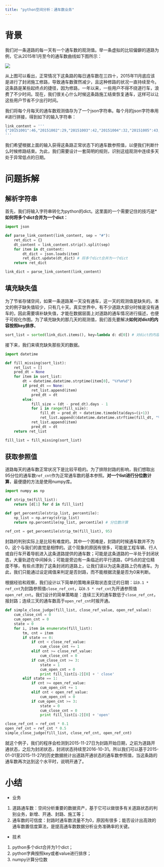 ```yaml
---
title: "python空间分析：通车数业务"
---
```


# 背景
我们对一条道路的每一天有一个通车数的观测值。举一条虚拟的比较偏僻的道路为例，它从2015年1月至今的通车数曲线如下图所示：

![](images/spatial_analysis_python_car_cnt.png)

从上图可以看出，正常情况下这条路的每日通车数在三四十，2015年11月底应该是进行了封闭施工修路，导致通车数骤然减少，且这种修路的状况一直持续至今。这条路是某些起终点的捷径，因为修路，一年以来，一些用户不得不绕道行车，浪费了不少时间。现在，我们很关心什么时候这条路施工结束恢复通车，这样可以让这些用户节省不少出行时间。

我们将每个月每天的通车数观测值存为了一个json字符串。每个月的json字符串用#进行拼接，得到如下的输入字符串：

``` python
link_content = '''
{"20151001":46,"20151002":29,"20151003":42,"20151004":32,"20151005":43,"20151006":35,"20151007":37,"20151008":37,"20151009":33,"20151010":30,"20151011":60,"20151012":30,"20151013":31,"20151014":28,"20151015":42,"20151016":35,"20151017":33,"20151018":46,"20151019":33,"20151020":42,"20151021":33,"20151022":48,"20151023":30,"20151024":33,"20151025":38,"20151026":40,"20151027":37,"20151028":45,"20151029":41,"20151030":38,"20151031":39}#{"20150101":16,"20150102":13,"20150103":13,"20150104":11,"20150105":5,"20150106":9,"20150107":11,"20150108":14,"20150109":9,"20150110":11,"20150111":12,"20150112":16,"20150113":6,"20150114":10,"20150115":7,"20150116":7,"20150117":11,"20150118":10,"20150119":8,"20150120":4,"20150121":7,"20150122":13,"20150123":14,"20150124":15,"20150125":16,"20150126":7,"20150127":10,"20150128":16,"20150129":10,"20150130":16,"20150131":17}#{"20160901":5,"20160902":11,"20160903":3,"20160904":5,"20160905":2,"20160906":5,"20160907":6,"20160908":7,"20160909":2,"20160910":7,"20160911":1,"20160912":7,"20160913":3,"20160914":1,"20160915":6,"20160916":3,"20160917":3,"20160918":1,"20160919":4,"20160920":5,"20160921":5,"20160922":1,"20160923":3,"20160924":3,"20160925":5,"20160927":8,"20160928":2,"20160929":4,"20160930":3}#{"20150601":27,"20150602":22,"20150603":22,"20150604":22,"20150605":35,"20150606":31,"20150607":42,"20150608":27,"20150609":28,"20150610":37,"20150611":35,"20150612":29,"20150613":34,"20150614":38,"20150615":31,"20150616":21,"20150617":39,"20150618":19,"20150619":38,"20150620":38,"20150621":40,"20150622":20,"20150623":26,"20150624":25,"20150625":40,"20150626":31,"20150627":34,"20150628":32,"20150629":26,"20150630":35}#{"20161001":4,"20161002":5,"20161003":5,"20161004":4,"20161005":3,"20161006":6,"20161007":2,"20161008":1,"20161009":6,"20161010":3,"20161011":4,"20161012":5,"20161013":1,"20161014":4,"20161015":3,"20161016":5,"20161017":2,"20161018":4,"20161019":8,"20161020":2,"20161021":2,"20161022":2,"20161023":5,"20161024":3,"20161025":2,"20161026":5,"20161027":5,"20161028":8,"20161029":10,"20161030":5,"20161031":1}#{"20150701":22,"20150702":24,"20150703":28,"20150704":33,"20150705":34,"20150706":23,"20150707":39,"20150708":19,"20150709":33,"20150710":21,"20150711":31,"20150712":36,"20150713":31,"20150714":34,"20150715":30,"20150716":36,"20150717":35,"20150718":43,"20150719":36,"20150720":16,"20150721":27,"20150722":32,"20150723":27,"20150724":29,"20150725":31,"20150726":46,"20150727":29,"20150728":28,"20150729":35,"20150730":28,"20150731":35}#{"20160201":1,"20160202":1,"20160203":1,"20160206":3,"20160207":1,"20160209":1,"20160210":3,"20160211":3,"20160212":2,"20160213":2,"20160215":1,"20160216":2,"20160217":3,"20160219":2,"20160220":1,"20160221":1,"20160222":3,"20160223":3,"20160224":2,"20160225":2,"20160226":4,"20160227":7,"20160228":1}#{"20150201":21,"20150202":11,"20150203":13,"20150204":8,"20150205":23,"20150206":14,"20150207":14,"20150208":18,"20150209":6,"20150210":11,"20150211":7,"20150212":15,"20150213":17,"20150214":13,"20150215":15,"20150216":8,"20150217":12,"20150218":12,"20150219":5,"20150220":11,"20150221":7,"20150222":6,"20150223":5,"20150224":7,"20150225":7,"20150226":5,"20150227":9,"20150228":8}#{"20160301":1,"20160302":1,"20160303":2,"20160304":2,"20160305":1,"20160307":1,"20160309":1,"20160310":3,"20160313":1,"20160314":2,"20160315":2,"20160316":2,"20160317":2,"20160318":1,"20160319":1,"20160320":1,"20160321":2,"20160322":2,"20160324":1,"20160326":2,"20160327":3,"20160329":1,"20160330":2}#{"20150801":34,"20150802":37,"20150803":33,"20150804":37,"20150805":41,"20150806":16,"20150807":40,"20150808":42,"20150809":30,"20150810":42,"20150811":45,"20150812":40,"20150813":39,"20150814":47,"20150815":49,"20150816":51,"20150817":37,"20150818":46,"20150819":30,"20150820":44,"20150821":36,"20150822":44,"20150823":47,"20150824":46,"20150825":40,"20150826":40,"20150827":28,"20150828":40,"20150829":26,"20150830":67,"20150831":54}#{"20150401":6,"20150402":8,"20150403":6,"20150404":4,"20150405":4,"20150406":10,"20150407":8,"20150408":9,"20150409":9,"20150410":10,"20150411":7,"20150412":14,"20150413":12,"20150414":10,"20150415":7,"20150416":6,"20150417":10,"20150418":8,"20150419":12,"20150420":6,"20150421":9,"20150422":5,"20150423":12,"20150424":8,"20150425":14,"20150426":14,"20150427":7,"20150428":7,"20150429":10,"20150430":4}#{"20160101":2,"20160102":1,"20160104":1,"20160105":1,"20160106":5,"20160108":1,"20160109":3,"20160110":2,"20160111":1,"20160112":3,"20160113":2,"20160114":4,"20160115":1,"20160117":3,"20160118":1,"20160119":4,"20160120":1,"20160121":2,"20160122":2,"20160123":1,"20160124":1,"20160125":1,"20160126":2,"20160127":2,"20160128":3,"20160129":2,"20160131":1}#{"20150301":13,"20150302":10,"20150303":23,"20150304":14,"20150305":15,"20150306":6,"20150307":1,"20150308":10,"20150309":7,"20150310":4,"20150311":7,"20150312":7,"20150313":9,"20150314":4,"20150315":7,"20150316":5,"20150317":7,"20150318":8,"20150319":3,"20150320":13,"20150321":5,"20150322":13,"20150323":6,"20150324":7,"20150325":8,"20150326":9,"20150327":6,"20150328":11,"20150329":8,"20150330":6,"20150331":8}#{"20160502":2,"20160503":1,"20160504":3,"20160505":1,"20160506":1,"20160508":1,"20160509":3,"20160510":1,"20160511":1,"20160513":1,"20160515":4,"20160516":1,"20160517":2,"20160518":1,"20160519":3,"20160520":2,"20160521":2,"20160522":6,"20160523":3,"20160524":1,"20160525":2,"20160526":3,"20160527":3,"20160528":1,"20160529":2}#{"20160601":1,"20160602":1,"20160603":1,"20160604":1,"20160605":3,"20160606":2,"20160607":2,"20160608":3,"20160609":1,"20160610":3,"20160611":2,"20160612":3,"20160614":4,"20160615":3,"20160616":2,"20160617":3,"20160618":3,"20160619":2,"20160620":3,"20160621":3,"20160622":1,"20160623":3,"20160624":2,"20160626":2,"20160627":4}#{"20160401":1,"20160402":1,"20160403":4,"20160404":1,"20160405":1,"20160406":2,"20160407":2,"20160408":1,"20160409":1,"20160410":3,"20160412":1,"20160414":3,"20160416":1,"20160417":1,"20160419":1,"20160420":1,"20160422":1,"20160424":1,"20160425":2,"20160426":1}#{"20151202":1,"20151203":1,"20151204":3,"20151205":1,"20151206":1,"20151207":1,"20151208":1,"20151209":3,"20151210":1,"20151212":1,"20151213":1,"20151215":1,"20151216":1,"20151217":1,"20151218":2,"20151219":3,"20151220":1,"20151221":1,"20151223":2,"20151225":2,"20151226":4,"20151227":3,"20151228":1,"20151229":5,"20151230":1}#{"20151101":45,"20151102":37,"20151103":38,"20151104":46,"20151105":28,"20151106":49,"20151107":38,"20151108":43,"20151109":41,"20151110":34,"20151111":29,"20151112":28,"20151113":47,"20151114":46,"20151115":46,"20151116":45,"20151117":41,"20151118":42,"20151119":28,"20151120":38,"20151121":39,"20151122":38,"20151123":32,"20151124":26,"20151125":11,"20151126":6,"20151127":2,"20151129":2}#{"20160801":2,"20160803":1,"20160804":3,"20160805":1,"20160807":1,"20160808":1,"20160809":2,"20160810":3,"20160811":5,"20160812":1,"20160813":2,"20160814":4,"20160815":2,"20160816":3,"20160817":1,"20160818":4,"20160819":1,"20160820":1,"20160821":3,"20160822":1,"20160823":3,"20160824":2,"20160825":3,"20160826":3,"20160827":3,"20160829":2,"20160830":2,"20160831":5}#{"20150501":11,"20150502":11,"20150503":11,"20150504":8,"20150505":3,"20150506":5,"20150507":5,"20150508":6,"20150509":13,"20150510":14,"20150511":19,"20150512":11,"20150513":11,"20150514":5,"20150515":12,"20150516":6,"20150517":12,"20150518":11,"20150519":19,"20150520":19,"20150521":20,"20150522":16,"20150523":17,"20150524":18,"20150525":15,"20150526":24,"20150527":16,"20150528":18,"20150529":14,"20150530":32,"20150531":19}#{"20160701":3,"20160702":2,"20160703":4,"20160704":3,"20160705":2,"20160706":1,"20160708":1,"20160709":2,"20160710":2,"20160711":1,"20160713":1,"20160714":2,"20160715":1,"20160716":4,"20160717":1,"20160718":1,"20160719":1,"20160720":1,"20160721":1,"20160722":1,"20160724":1,"20160726":1,"20160728":1}#{"20150901":48,"20150902":40,"20150903":35,"20150904":31,"20150905":43,"20150906":38,"20150907":31,"20150908":36,"20150909":25,"20150910":29,"20150911":41,"20150912":31,"20150913":33,"20150914":39,"20150915":23,"20150916":27,"20150917":34,"20150918":38,"20150919":40,"20150920":48,"20150921":45,"20150922":38,"20150923":33,"20150924":37,"20150925":43,"20150926":56,"20150927":48,"20150928":39,"20150929":34,"20150930":43}
'''
```

我们希望根据上面的输入获得这条路正常状态下的通车数参照值，以便我们判断什么时候修路结束。为此，我们需要设计一套简明的规则，识别这组观测中连续多天处于异常低点的日期。


# 问题拆解
## 解析字符串
首先，我们将输入字符串转化为python的dict。这里面的一个需要记住的技巧是***如何将多个dict合并为一个dict**：

``` python
import json

def parse_link_content(link_content, sep = "#"):
    ret_dict = {}
    dt_content = link_content.strip().split(sep)
    for item in dt_content:
        dt_dict = json.loads(item)
        ret_dict.update(dt_dict) # 将多个dict合并为一个dict
    return ret_dict

link_dict = parse_link_content(link_content)
```

## 填充缺失值
为了节省存储空间，如果一条道路某一天没有通车，这一天的观测值是缺失的。本文的例子缺失值较少，只有几十天。真实世界中，有不少道路大部分时候是没有通车的，因此需要填补缺失值，才能在数据层面上对道路的通车情况进行描述，也便于可视化作图。为了填充缺失的那几天的观测值，我们首先要解决**如何对dict的内容按照key排序**。

``` python
sort_list = sorted(link_dict.items(), key=lambda d: d[0]) # 对dict的内容按照key排序
```

接下来，我们来填充缺失那些天的数据。

``` python
import datetime

def fill_missing(sort_list):
    ret_list = []
    pred_dt = None
    for item in sort_list:
        dt = datetime.datetime.strptime(item[0], "%Y%m%d")
        if pred_dt == None:
            ret_list.append(item)
            pred_dt = dt
        else:
            fill_size = (dt - pred_dt).days - 1
            for i in range(fill_size):
                fill_dt = pred_dt + datetime.timedelta(days=(i+1))
                ret_list.append((datetime.datetime.strftime(fill_dt, "%Y%m%d"), 0))
            ret_list.append(item)
            pred_dt = dt
    return ret_list

fill_list = fill_missing(sort_list)
```

## 获取参照值
道路每天的通车数正常状况下是比较平稳的。为了排除封路的影响，我们想取出95分位的通车数`ref_cnt`作为正常通车数的基本参照。**对一个list进行分位数计算**，最便捷的方法是使用numpy库。

``` python
import numpy as np

def strip_tm(fill_list):
    return [d[1] for d in fill_list]

def get_percentile(strip_list, percentile):
    np_list = np.array(strip_list)
    return np.percentile(np_list, percentile) # 分位数计算
    
ref_cnt = get_percentile(strip_tm(fill_list), 95)
```

封路的判别实际上是比较有难度的。其中一个困难是，封路的时候通车数并不为0，这个与我们的直觉是相悖的。这个现象的原因有很多，可能是工程车辆、行人或自行车开着导航进入这条道路提供的通车数；可能是这条道路的一半处于封闭状态，大量轨迹在中间掉头；可能是旁边有一条临近的平行道路，GPS点的定位精度不够，有些点漂到了这条封闭的道路上，让我们误以为这条道路上仍有通车。为此，我们只能通过设定阈值来判定是否封路，而不能根据流量是否为0来判断。

根据经验和观察，我们设计以下简单的策略来获取状态变迁的日期：以`0.1 * ref_cnt`为封路参照值`close_ref_cnt`，以`0.5 * ref_cnt`为开通参照值`open_ref_cnt`。我们设计的简单策略是：连续三天的通车数低于`close_ref_cnt`，报封路；连续三天的通车数高于`open_ref_cnt`时报开通。

``` python
def simple_close_judge(fill_list, close_ref_value, open_ref_value):
    cum_close_cnt = 0
    cum_open_cnt = 0
    state = 0
    for i, item in enumerate(fill_list):
        tm, cnt = item
        if state == 0:
            if cnt < close_ref_value:
                cum_close_cnt += 1
            elif cnt >= close_ref_value:
                cum_close_cnt = 0
            if cum_close_cnt >= 3:
                state = 1
                cum_open_cnt = 0
                print fill_list[i-2][0] + ' close'
        elif state == 1:
            if cnt >= open_ref_value:
                cum_open_cnt += 1
            elif cnt < open_ref_value:
                cum_open_cnt = 0
            if cum_open_cnt >= 3:
                state = 0
                cum_close_cnt = 0
                print fill_list[i-2][0] + 'open'

close_ref_cnt = ref_cnt * 0.1
open_ref_cnt = ref_cnt * 0.5
simple_close_judge(fill_list, close_ref_cnt, open_ref_cnt)
```

就这个例子，我们的程序会检测到2015-11-27日为封路开始日期，之前为道路开通状态，之后为封闭状态，封闭状态持续至2016-10-31。所以我们可以基于2015-01-01至2015-11-27的历史数据统计出道路开通状态的通车数参照值，当这条路的通车数再次达到这个水平时，说明开通了。

# 小结
* 业务
1. 道路通车数：空间分析重要的数据资产，基于它可以做很多有关道路状态的判别业务，新增、开通、封路、施工等；
2. 通车数的可信度：封路时通车数流量不为0，原因有很多；能否设计出高效的通车数置信度算法，是提高通车数数据分析业务准确率的关键。

* 技术
1. python多个dict合并为1个dict；
2. python字典按照key或者value进行排序；
3. numpy计算分位数
